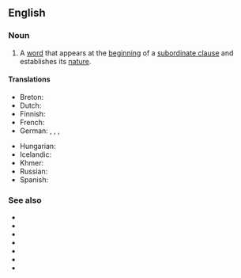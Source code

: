 ==English==

===Noun===
{{examples|"because" in "I'm staying in because it's raining."}}
{{en-noun}}

# {{lb|en|grammar}} A [[word]] that appears at the [[beginning]] of a [[subordinate clause]] and establishes its [[nature]].
#: {{coordinate terms|en|coordinating conjunction}}

====Translations====
{{trans-top|a word establishing the nature of a subordinate clause}}
* Breton: {{t+|br|stagell isurzhiañ|f}}
* Dutch: {{t|nl|onderschikkend voegwoord|n}}
* Finnish: {{t+|fi|alistuskonjunktio}}
* French: {{t+|fr|conjonction de subordination|f}}
* German: {{t|de|unterordnendes Bindewort|n}}, {{t|de|unterordnende Konjunktion|f}}, {{t|de|subordinierende Konjunktion|f}}, {{t+|de|Subjunktion|f}}
{{trans-mid}}
* Hungarian: {{t|hu|alárendelő kötőszó}}
* Icelandic: {{t+|is|aukatenging|f}}
* Khmer: {{t+|km|ឈ្នាប់ឃ្លា|tr=chnoap klie|sc=Khmr}}
* Russian: {{t+|ru|подчини́тельный сою́з|m}}
* Spanish: {{t+|es|conjunción subordinante|f}}
{{trans-bottom}}

===See also===
* {{l|en|as}}
* {{l|en|because}}
* {{l|en|if}}
* {{l|en|since}}
* {{l|en|till}}
* {{l|en|where}}
* {{l|en|while}}